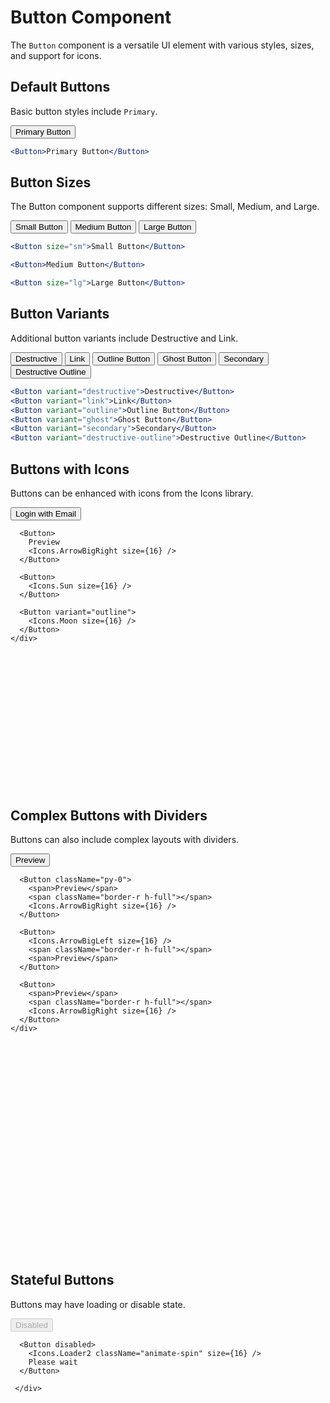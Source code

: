 
<Meta title="Example/Button" component={Button} />

# Button Component

The `Button` component is a versatile UI element with various styles, sizes,
and support for icons.

## Default Buttons

Basic button styles include `Primary`.

<Canvas>
  <Story name="Default Buttons">
    <div className="flex flex-wrap items-center gap-5">
      <Button>Primary Button</Button>
    </div>
  </Story>
</Canvas>

```jsx
<Button>Primary Button</Button>
```

## Button Sizes

The Button component supports different sizes: Small, Medium, and Large.

<Canvas>
  <Story name="Button Sizes">
    <div className="flex flex-wrap gap-5 items-center">
      <Button size="sm">Small Button</Button>
      <Button>Medium Button</Button>
      <Button size="lg">Large Button</Button>
    </div>
  </Story>
</Canvas>

```jsx
<Button size="sm">Small Button</Button>

<Button>Medium Button</Button>

<Button size="lg">Large Button</Button>
```

## Button Variants

Additional button variants include Destructive and Link.

<Canvas>
  <Story name="Button Variants">
    <div className="flex flex-wrap items-center gap-5">
      <Button variant="destructive">Destructive</Button>
      <Button variant="link">Link</Button>
      <Button variant="outline">Outline Button</Button>
      <Button variant="ghost">Ghost Button</Button>
      <Button variant="secondary">Secondary</Button>
      <Button variant="destructive-outline">Destructive Outline</Button>
    </div>

  </Story>
</Canvas>

```jsx
<Button variant="destructive">Destructive</Button>
<Button variant="link">Link</Button>
<Button variant="outline">Outline Button</Button>
<Button variant="ghost">Ghost Button</Button>
<Button variant="secondary">Secondary</Button>
<Button variant="destructive-outline">Destructive Outline</Button>
```

## Buttons with Icons

Buttons can be enhanced with icons from the Icons library.

<Canvas>
  <Story name="Buttons with Icons">
    <div className="flex flex-wrap items-center gap-5">
      <Button>
        <Icons.MailOpen size={16} />
        Login with Email
      </Button>

      <Button>
        Preview
        <Icons.ArrowBigRight size={16} />
      </Button>

      <Button>
        <Icons.Sun size={16} />
      </Button>

      <Button variant="outline">
        <Icons.Moon size={16} />
      </Button>
    </div>

  </Story>
</Canvas>

```jsx
<Button>
  <Icons.MailOpen size={16} /> Login with Email
</Button>

<Button>
  Preview <Icons.ArrowBigRight size={16} />
</Button>

<Button>
  <Icons.Sun size={16} />
</Button>

<Button variant="outline">
  <Icons.Moon size={16} />
</Button>
```

## Complex Buttons with Dividers

Buttons can also include complex layouts with dividers.

<Canvas>
  <Story name="Complex Buttons with Dividers">
    <div className="flex flex-wrap gap-5 items-center">
      <Button className="py-0">
        <Icons.ArrowBigLeft size={16} />
        <span className="border-r h-full"></span>
        <span>Preview</span>
      </Button>

      <Button className="py-0">
        <span>Preview</span>
        <span className="border-r h-full"></span>
        <Icons.ArrowBigRight size={16} />
      </Button>

      <Button>
        <Icons.ArrowBigLeft size={16} />
        <span className="border-r h-full"></span>
        <span>Preview</span>
      </Button>

      <Button>
        <span>Preview</span>
        <span className="border-r h-full"></span>
        <Icons.ArrowBigRight size={16} />
      </Button>
    </div>

  </Story>
</Canvas>

```jsx
<Button className="py-0">
  <Icons.ArrowBigLeft size={16} />
  <span className="border-r h-full"></span>
  <span>Preview</span>
</Button>

<Button className="py-0">
  <span>Preview</span>
  <span className="border-r h-full"></span>
  <Icons.ArrowBigRight size={16} />
</Button>

<Button>
  <Icons.ArrowBigLeft size={16} />
  <span className="border-r h-full"></span>
  <span>Preview</span>
</Button>

<Button>
  <span>Preview</span>
  <span className="border-r h-full"></span>
  <Icons.ArrowBigRight size={16} />
</Button>
```

## Stateful Buttons

Buttons may have loading or disable state.

<Canvas>
  <Story name="Stateful Buttons">
    <div className="flex flex-wrap gap-5 items-center">
      <Button disabled>
        Disabled
      </Button>

      <Button disabled>
        <Icons.Loader2 className="animate-spin" size={16} />
        Please wait
      </Button>

     </div>

  </Story>
</Canvas>

```jsx
<Button disabled>
  Disabled
</Button>

<Button disabled>
  <Icons.Loader2 size={16} />
  Please wait
</Button>
```
